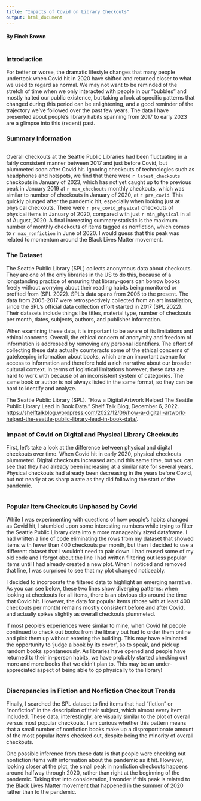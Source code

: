 ```yaml
---
title: "Impacts of Covid on Library Checkouts"
output: html_document
---
```

#### By Finch Brown

```r

```

### Introduction

For better or worse, the dramatic lifestyle changes that many people undertook when Covid hit in 2020 have shifted and returned closer to what we used to regard as normal. We may not want to be reminded of the stretch of time when we only interacted with people in our "bubbles" and mostly halted our public existence, but taking a look at specific patterns that changed during this period can be enlightening, and a good reminder of the trajectory we've followed over the past few years. The data I have presented about people's library habits spanning from 2017 to early 2023 are a glimpse into this (recent) past.

### Summary Information

```r
```

Overall checkouts at the Seattle Public Libraries had been fluctuating in a fairly consistent manner between 2017 and just before Covid, but plummeted soon after Covid hit. Ignoring checkouts of technologies such as headphones and hotspots, we find that there were `r latest_checkouts` checkouts in January of 2023, which has not yet caught up to the previous peak in January 2019 at `r max_checkouts` monthly checkouts, which was similar to number of checkouts in January of 2020, at `r pre_covid`. This quickly plunged after the pandemic hit, especially when looking just at physical checkouts. There were `r pre_covid_physical` checkouts of physical items in January of 2020, compared with just `r min_physical` in all of August, 2020. A final interesting summary statistic is the maximum number of monthly checkouts of items tagged as nonfiction, which comes to `r max_nonfiction` in June of 2020. I would guess that this peak was related to momentum around the Black Lives Matter movement.


### The Dataset

The Seattle Public Library (SPL) collects anonymous data about checkouts. They are one of the only libraries in the US to do this, because of a longstanding practice of ensuring that library-goers can borrow books freely without worrying about their reading habits being monitored or profited from (SPL 2022). SPL's data spans from 2005 to the present. The data from 2005-2017 were retrospectively collected from an art installation, since the SPL's official data collection effort started in 2017 (SPL 2022). Their datasets include things like titles, material type, number of checkouts per month, dates, subjects, authors, and publisher information. 

When examining these data, it is important to be aware of its limitations and ethical concerns. Overall, the ethical concern of anonymity and freedom of information is addressed by removing any personal identifiers. The effort of collecting these data actually counteracts some of the ethical concerns of gatekeeping information about books, which are an important avenue for access to information and therefore hold a rich narrative about our broader cultural context. In terms of logistical limitations however, these data are hard to work with because of an inconsistent system of categories. The same book or author is not always listed in the same format, so they can be hard to identify and analyze. 


The Seattle Public Library (SPL). “How a Digital Artwork Helped The
  Seattle Public Library Lead in Book Data.” Shelf Talk Blog, December
  6, 2022. [https://shelftalkblog.wordpress.com/2022/12/06/how-a-digital   -artwork-helped-the-seattle-public-library-lead-in-book-data/](https://shelftalkblog.wordpress.com/2022/12/06/how-a-digital   -artwork-helped-the-seattle-public-library-lead-in-book-data/). 

### Impact of Covid on Digital and Physical Library Checkouts

First, let's take a look at the difference between physical and digital checkouts over time. When Covid hit in early 2020, physical checkouts plummeted. Digital checkouts increased around this same time, but you can see that they had already been increasing at a similar rate for several years. Physical checkouts had already been decreasing in the years before Covid, but not nearly at as sharp a rate as they did following the start of the pandemic. 

``````r
``````

### Popular Item Checkouts Unphased by Covid

While I was experimenting with questions of how people's habits changed as Covid hit, I stumbled upon some interesting numbers while trying to filter the Seattle Public Library data into a more manageably sized dataframe. I had written a line of code eliminating the rows from my dataset that showed items with fewer than 400 checkouts per month, but then I decided to use a different dataset that I wouldn't need to pair down. I had reused some of my old code and I forgot about the line I had written filtering out less popular items until I had already created a new plot. When I noticed and removed that line, I was surprised to see that my plot changed noticeably.

I decided to incorporate the filtered data to highlight an emerging narrative. As you can see below, these two lines show diverging patterns: when looking at checkouts for all items, there is an obvious dip around the time that Covid hit. However, the data for popular items (those with at least 400 checkouts per month) remains mostly consistent before and after Covid, and actually spikes slightly as overall checkouts plummeted. 

If most people's experiences were similar to mine, when Covid hit people continued to check out books from the library but had to order them online and pick them up without entering the building. This may have eliminated the opportunity to 'judge a book by its cover', so to speak, and pick up random books spontaneously. As libraries have opened and people have returned to their in-person habits, we have probably started checking out more and more books that we didn't plan to. This may be an under-appreciated aspect of being able to go physically to the library!


``````r
``````

### Discrepancies in Fiction and Nonfiction Checkout Trends

Finally, I searched the SPL dataset to find items that had "fiction" or "nonfiction" in the description of their subject, which almost every item included. These data, interestingly, are visually similar to the plot of overall versus most popular checkouts. I am curious whether this pattern means that a small number of nonfiction books make up a disproportionate amount of the most popular items checked out, despite being the minority of overall checkouts. 

One possible inference from these data is that people were checking out nonfiction items with information about the pandemic as it hit. However, looking closer at the plot, the small peak in nonfiction checkouts happens around halfway through 2020, rather than right at the beginning of the pandemic. Taking that into consideration, I wonder if this peak is related to the Black Lives Matter movement that happened in the summer of 2020 rather than to the pandemic. 

```r

```



